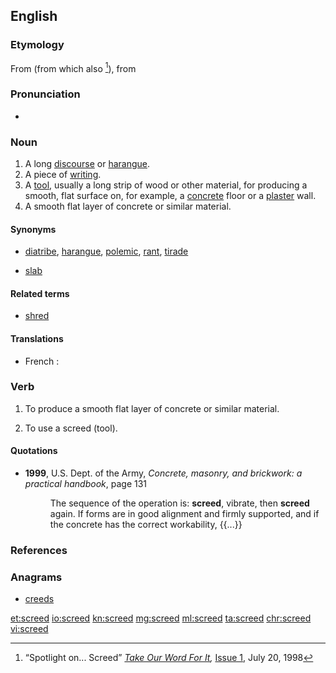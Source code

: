 ==English==

===Etymology===
From {{etyl|enm|en}} {{term|screde||lang=enm|fragment, strip of cloth}} (from which also {{term|shred|lang=en}}<ref name="tow">“Spotlight on... Screed” ''[http://www.takeourword.com/ Take Our Word For It],'' [http://www.takeourword.com/Issue001.html Issue 1], July 20, 1998</ref>), from {{etyl|ang|en}} {{term|scrēade|lang=ang}}

===Pronunciation===
* {{rhymes|iːd|lang=en}}

===Noun===
{{en-noun}}

# A long [[discourse]] or [[harangue]].
# A piece of [[writing]].
# A [[tool]], usually a long strip of wood or other material, for producing a smooth, flat surface on, for example, a [[concrete]] floor or a [[plaster]] wall.
# A smooth flat layer of concrete or similar material.

====Synonyms====
*{{sense|impassioned and angry discourse}} [[diatribe]], [[harangue]], [[polemic]], [[rant]], [[tirade]]
*{{sense|smooth flat layer of concrete or similar}} [[slab]]

====Related terms====
*[[shred]]

====Translations====
{{trans-top|smooth flat layer of concrete or similar}}
*French : {{t+|fr|chape|f}}
{{trans-mid}}
{{trans-bottom}}

===Verb===
{{en-verb}}

# {{context|construction|masonry|lang=en}} To produce a smooth flat layer of concrete or similar material.
# {{context|construction|masonry|lang=en}} To use a screed (tool).

====Quotations====
* '''1999''', U.S. Dept. of the Army, ''Concrete, masonry, and brickwork: a practical handbook'', page 131
*: The sequence of the operation is: '''screed''', vibrate, then '''screed''' again. If forms are in good alignment and firmly supported, and if the concrete has the correct workability, {{...}}

===References===
<references/>

===Anagrams===
* [[creeds#English|creeds]]

[[et:screed]]
[[io:screed]]
[[kn:screed]]
[[mg:screed]]
[[ml:screed]]
[[ta:screed]]
[[chr:screed]]
[[vi:screed]]